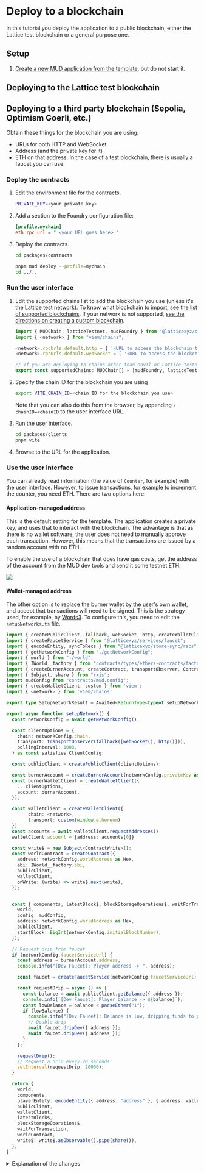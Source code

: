 
# Deploy to a blockchain

In this tutorial you deploy the application to a public blockchain, either the Lattice test blockchain or a general purpose one.

## Setup

1. [Create a new MUD application from the template](../minimal), but do not start it.

## Deploying to the Lattice test blockchain

## Deploying to a third party blockchain (Sepolia, Optimism Goerli, etc.)

Obtain these things for the blockchain you are using:

- URLs for both HTTP and WebSocket.
- Address (and the private key for it)
- ETH on that address.
  In the case of a test blockchain, there is usually a faucet you can use.

### Deploy the contracts

1. Edit the environment file for the contracts.

   ```sh filename="packages/contracts/.env"
   PRIVATE_KEY=<your private key>
   ```

1. Add a section to the Foundry configuration file:

   ```toml filename="packages/contracts/foundry.toml"
   [profile.mychain]
   eth_rpc_url = " <your URL goes here> "
   ```

1. Deploy the contracts.

   ```sh copy
   cd packages/contracts

   pnpm mud deploy --profile=mychain
   cd ../..
   ```

### Run the user interface

1. Edit the supported chains list to add the blockchain you use (unless it's the Lattice test network).
   To know what blockchain to import, [see the list of supported blockchains](https://github.com/wagmi-dev/viem/blob/main/src/chains/index.ts).
   If your network is not supported, [see the directions on creating a custom blockchain](https://viem.sh/docs/clients/chains.html#custom-chains).

   ```ts filename="packages/client/src/mud/supportedChains.ts" copy showLineNumbers {2,4-5,8}
   import { MUDChain, latticeTestnet, mudFoundry } from "@latticexyz/common/chains";
   import { <network> } from "viem/chains";

   <network>.rpcUrls.default.http = [ '<URL to access the blockchain through HTTP(S)>' ]
   <network>.rpcUrls.default.webSocket = [ '<URL to access the blockchain through WebSocket>' ]

   // If you are deploying to chains other than anvil or Lattice testnet, add them here
   export const supportedChains: MUDChain[] = [mudFoundry, latticeTestnet, sepolia];
   ```

1. Specify the chain ID for the blockchain you are using

   ```sh copy
   export VITE_CHAIN_ID=<chain ID for the blockchain you use>
   ```

   Note that you can also do this from the browser, by appending `?chainID=<chainID` to the user interface URL.

1. Run the user interface.

   ```sh copy
   cd packages/clients
   pnpm vite
   ```

1. Browse to the URL for the application.

### Use the user interface

You can already read information (the value of `Counter`, for example) with the user interface.
However, to issue transactions, for example to increment the counter, you need ETH.
There are two options here:

#### Application-managed address

This is the default setting for the template.
The application creates a private key, and uses that to interact with the blockchain.
The advantage is that as there is no wallet software, the user does not need to manually approve each transaction.
However, this means that the transactions are issued by a random account with no ETH.

To enable the use of a blockchain that does have gas costs, get the address of the account from the MUD dev tools and send it some testnet ETH.

![](../../get-addr-mud-dev-tools.png)

#### Wallet-managed address

The other option is to replace the burner wallet by the user's own wallet, and accept that transactions will need to be signed.
This is the strategy used, for example, by [Words3](https://www.words3.xyz/).
To configure this, you need to edit the `setupNetworks.ts` file.

<CollapseCode>

```ts filename="packages/client/src/mud/setupNetwork.ts" showLineNumbers copy {10-11,32-37,84}
import { createPublicClient, fallback, webSocket, http, createWalletClient, Hex, parseEther, ClientConfig } from "viem";
import { createFaucetService } from "@latticexyz/services/faucet";
import { encodeEntity, syncToRecs } from "@latticexyz/store-sync/recs";
import { getNetworkConfig } from "./getNetworkConfig";
import { world } from "./world";
import { IWorld__factory } from "contracts/types/ethers-contracts/factories/IWorld__factory";
import { createBurnerAccount, createContract, transportObserver, ContractWrite } from "@latticexyz/common";
import { Subject, share } from "rxjs";
import mudConfig from "contracts/mud.config";
import { createWalletClient, custom } from 'viem';
import { <network> } from 'viem/chains'

export type SetupNetworkResult = Awaited<ReturnType<typeof setupNetwork>>;

export async function setupNetwork() {
  const networkConfig = await getNetworkConfig();

  const clientOptions = {
    chain: networkConfig.chain,
    transport: transportObserver(fallback([webSocket(), http()])),
    pollingInterval: 1000,
  } as const satisfies ClientConfig;

  const publicClient = createPublicClient(clientOptions);

  const burnerAccount = createBurnerAccount(networkConfig.privateKey as Hex);
  const burnerWalletClient = createWalletClient({
    ...clientOptions,
    account: burnerAccount,
  });

  const walletClient = createWalletClient({
        chain: <network>,
        transport: custom(window.ethereum)
  })
  const accounts = await walletClient.requestAddresses()
  walletClient.account = {address: accounts[0]}

  const write$ = new Subject<ContractWrite>();
  const worldContract = createContract({
    address: networkConfig.worldAddress as Hex,
    abi: IWorld__factory.abi,
    publicClient,
    walletClient,
    onWrite: (write) => write$.next(write),
  });


  const { components, latestBlock$, blockStorageOperations$, waitForTransaction } = await syncToRecs({
    world,
    config: mudConfig,
    address: networkConfig.worldAddress as Hex,
    publicClient,
    startBlock: BigInt(networkConfig.initialBlockNumber),
  });

  // Request drip from faucet
  if (networkConfig.faucetServiceUrl) {
    const address = burnerAccount.address;
    console.info("[Dev Faucet]: Player address -> ", address);

    const faucet = createFaucetService(networkConfig.faucetServiceUrl);

    const requestDrip = async () => {
      const balance = await publicClient.getBalance({ address });
      console.info(`[Dev Faucet]: Player balance -> ${balance}`);
      const lowBalance = balance < parseEther("1");
      if (lowBalance) {
        console.info("[Dev Faucet]: Balance is low, dripping funds to player");
        // Double drip
        await faucet.dripDev({ address });
        await faucet.dripDev({ address });
      }
    };

    requestDrip();
    // Request a drip every 20 seconds
    setInterval(requestDrip, 20000);
  }

  return {
    world,
    components,
    playerEntity: encodeEntity({ address: "address" }, { address: walletClient.account.address }),
    publicClient,
    walletClient,
    latestBlock$,
    blockStorageOperations$,
    waitForTransaction,
    worldContract,
    write$: write$.asObservable().pipe(share()),
  };
}
```

</CollapseCode>

<details>

<summary>Explanation of the changes</summary>

```ts
import { createWalletClient, custom } from 'viem';
import { <network> } from 'viem/chains'
```

Import [the Viem definitions necessary to use a wallet managed address](https://viem.sh/docs/clients/wallet.html#json-rpc-accounts).

```ts
  const walletClient = createWalletClient({
        chain: <network>,
        transport: custom(window.ethereum)
  })
```

Create the `walletClient` object.

```ts
const accounts = await walletClient.requestAddresses();
```

Wallets do not automatically give code on a web page access to the wallet information, not even addresses.
Instead, you need to [request access](https://viem.sh/docs/actions/wallet/requestAddresses.html), and the user needs to approve it.

```ts
walletClient.account = { address: accounts[0] };
```

Because user approval is required, `createWalletClient` does not write the address into the return value.
Therefore, we need to do it manually because MUD code expects the address to be in `walletClient.account.address`.

```ts
    playerEntity: encodeEntity({ address: "address" }, { address: walletClient.account.address }),
```

We need to return the address of `walletClient` we created, not of the burner wallet we ignore.

</details>
